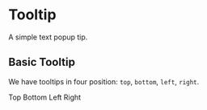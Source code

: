 
<Meta title="components/Tooltip" component={Tooltip} />

# Tooltip

A simple text popup tip.

## Basic Tooltip

We have tooltips in four position: `top`, `bottom`, `left`, `right`.

<Preview>
    <Tooltip placement='top' title="tooltip on top">
        <span className='tooltip-item'>Top</span>
    </Tooltip>
    <Tooltip placement='bottom' title="tooltip on bottom">
        <span className='tooltip-item'>Bottom</span>
    </Tooltip>
    <Tooltip placement='left' title="tooltip on left">
        <span className='tooltip-item'>Left</span>
    </Tooltip>
    <Tooltip placement='right' title="tooltip on right">
        <span className='tooltip-item'>Right</span>
    </Tooltip>
</Preview>